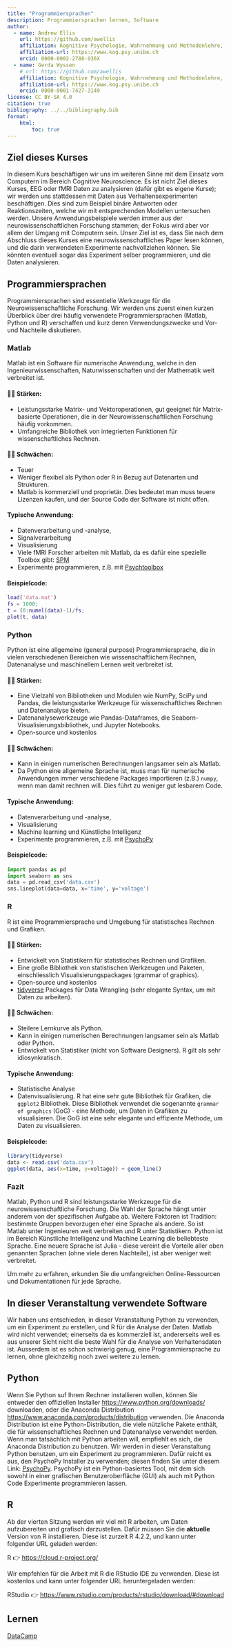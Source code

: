 ```yaml
---
title: "Programmiersprachen"
description: Programmiersprachen lernen, Software
author:
  - name: Andrew Ellis
    url: https://github.com/awellis
    affiliation: Kognitive Psychologie, Wahrnehmung und Methodenlehre, Universität Bern 
    affiliation-url: https://www.kog.psy.unibe.ch
    orcid: 0000-0002-2788-936X
  - name: Gerda Wyssen
    # url: https://github.com/awellis
    affiliation: Kognitive Psychologie, Wahrnehmung und Methodenlehre, Universität Bern 
    affiliation-url: https://www.kog.psy.unibe.ch
    orcid: 0000-0001-7427-3149
license: CC BY-SA 4.0
citation: true
bibliography: ../../bibliography.bib
format:
    html:
        toc: true
---
```


## Ziel dieses Kurses

In diesem Kurs beschäftigen wir uns im weiteren Sinne mit dem Einsatz vom Computern im Bereich Cognitive Neuroscience. Es ist nicht Ziel dieses Kurses, EEG oder fMRI Daten zu analysieren (dafür gibt es eigene Kurse); wir werden uns stattdessen mit Daten aus Verhaltensexperimenten beschäftigen. Dies sind zum Beispiel binäre Antworten oder Reaktionszeiten, welche wir mit entsprechenden Modellen untersuchen werden. Unsere Anwendungsbeispiele werden immer aus der neurowissenschaftlichen Forschung stammen; der Fokus wird aber vor allem der Umgang mit Computern sein. Unser Ziel ist es, dass Sie nach dem Abschluss dieses Kurses eine neurowissenschaftliches Paper lesen können, und die darin verwendeten Experimente nachvollziehen können. Sie könnten eventuell sogar das Experiment selber programmieren, und die Daten analysieren.

## Programmiersprachen

Programmiersprachen sind essentielle Werkzeuge für die Neurowissenschaftliche Forschung. Wir werden uns zuerst einen kurzen Überblick über drei häufig verwendete Programmiersprachen (Matlab, Python und R) verschaffen und kurz deren Verwendungszwecke und Vor- und Nachteile diskutieren.





### Matlab
Matlab ist ein Software für numerische Anwendung, welche in den Ingenieurwissenschaften, Naturwissenschaften und der Mathematik weit verbreitet ist.

#### 👍🏼 Stärken:
- Leistungsstarke Matrix- und Vektoroperationen, gut geeignet für Matrix-basierte Operationen, die in der Neurowissenschaftlichen Forschung häufig vorkommen.
- Umfangreiche Bibliothek von integrierten Funktionen für wissenschaftliches Rechnen.

#### 👎🏼 Schwächen:
- Teuer
- Weniger flexibel als Python oder R in Bezug auf Datenarten und Strukturen.
- Matlab is kommerziell und proprietär. Dies bedeutet man muss teuere Lizenzen kaufen, und der Source Code der Software ist nicht offen.

#### Typische Anwendung:
 - Datenverarbeitung und -analyse, 
 - Signalverarbeitung
 - Visualisierung 
 - Viele fMRI Forscher arbeiten mit Matlab, da es dafür eine spezielle  Toolbox gibt: [SPM](https://www.fil.ion.ucl.ac.uk/spm/software/spm12/)
 - Experimente programmieren, z.B. mit [Psychtoolbox](http://psychtoolbox.org/)



#### Beispielcode:

```matlab
load('data.mat')
fs = 1000;
t = (0:numel(data)-1)/fs;
plot(t, data)
```



### Python
Python ist eine allgemeine (general purpose) Programmiersprache, die in vielen verschiedenen Bereichen wie wissenschaftlichem Rechnen, Datenanalyse und maschinellem Lernen weit verbreitet ist.

#### 👍🏼 Stärken:
- Eine Vielzahl von Bibliotheken und Modulen wie NumPy, SciPy und Pandas, die leistungsstarke Werkzeuge für wissenschaftliches Rechnen und Datenanalyse bieten.
- Datenanalysewerkzeuge wie Pandas-Dataframes, die Seaborn-Visualisierungsbibliothek, und Jupyter Notebooks.
- Open-source und kostenlos

#### 👎🏼 Schwächen:
- Kann in einigen numerischen Berechnungen langsamer sein als Matlab.
- Da Python eine allgemeine Sprache ist, muss man für numerische Anwendungen immer verschiedene Packages importieren (z.B.) `numpy`, wenn man damit rechnen will. Dies führt zu weniger gut lesbarem Code.

#### Typische Anwendung:
- Datenverarbeitung und -analyse, 
- Visualisierung
- Machine learning und Künstliche Intelligenz
- Experimente programmieren, z.B. mit [PsychoPy](https://www.psychopy.org/)

#### Beispielcode:

```python
import pandas as pd
import seaborn as sns
data = pd.read_csv('data.csv')
sns.lineplot(data=data, x='time', y='voltage')
```


### R
R ist eine Programmiersprache und Umgebung für statistisches Rechnen und Grafiken.

#### 👍🏼 Stärken:
- Entwickelt von Statistikern für statistisches Rechnen und Grafiken.
- Eine große Bibliothek von statistischen Werkzeugen und Paketen, einschliesslich Visualisierungspackages (grammar of graphics).
- Open-source und kostenlos
- [tidyverse](https://www.tidyverse.org/) Packages für Data Wrangling (sehr elegante Syntax, um mit Daten zu arbeiten).

#### 👎🏼 Schwächen:
- Steilere Lernkurve als Python.
- Kann in einigen numerischen Berechnungen langsamer sein als Matlab oder Python.
- Entwickelt von Statistiker (nicht von Software Designers). R gilt als sehr idiosynkratisch.

#### Typische Anwendung:
- Statistische Analyse
- Datenvisualisierung. R hat eine sehr gute Bibliothek für Grafiken, die `ggplot2` Bibliothek. Diese Bibliothek verwendet die sogenannte `grammar of graphics` (GoG) - eine Methode, um Daten in Grafiken zu visualisieren. Die GoG ist eine sehr elegante und effiziente Methode, um Daten zu visualisieren.


#### Beispielcode:

```r
library(tidyverse)
data <- read.csv('data.csv')
ggplot(data, aes(x=time, y=voltage)) + geom_line()
```

### Fazit
Matlab, Python und R sind leistungsstarke Werkzeuge für die neurowissenschaftliche Forschung. Die Wahl der Sprache hängt unter anderem von der spezifischen Aufgabe ab. Weitere Faktoren ist Tradition: bestimmte Gruppen bevorzugen eher eine Sprache als andere. So ist Matlab unter Ingenieuren weit verbreiten und R unter Statistikern. Python ist im Bereich Künstliche Intelligenz und Machine Learning die beliebteste Sprache. Eine neuere Sprache ist Julia - diese vereint die Vorteile aller oben genannten Sprachen (ohne viele deren Nachteile), ist aber weniger weit verbreitet.

Um mehr zu erfahren, erkunden Sie die umfangreichen Online-Ressourcen und Dokumentationen für jede Sprache.



## In dieser Veranstaltung verwendete Software

Wir haben uns entschieden, in dieser Veranstaltung Python zu verwenden, um ein Experiment zu erstellen, und R für die Analyse der Daten. Matlab wird nicht verwendet; einerseits da es kommerziell ist, andererseits weil es aus unserer Sicht nicht die beste Wahl für die Analyse von Verhaltensdaten ist. Ausserdem ist es schon schwierig genug, eine Programmiersprache zu lernen, ohne gleichzeitig noch zwei weitere  zu lernen.



## Python

Wenn Sie Python suf Ihrem Rechner installieren wollen, können Sie entweder den offiziellen Installer [https://www.python.org/downloads/](https://www.python.org/downloads/) downloaden, oder die Anaconda Distribution [https://www.anaconda.com/products/distribution](https://www.anaconda.com/products/distribution) verwenden. Die Anaconda Distribution ist eine Python-Distribution, die viele nützliche Pakete enthält, die für wissenschaftliches Rechnen und Datenanalyse verwendet werden. Wenn man tatsächlich mit Python arbeiten will, empfiehlt es sich, die Anaconda Distribution zu benutzen. Wir werden in dieser Veranstaltung Python benutzen, um ein Experiment zu programmieren. Dafür reicht es aus, den PsychoPy Installer zu verwenden; diesen finden Sie unter diesem Link: [PsychoPy](https://www.psychopy.org/). PsychoPy ist ein Python-basiertes Tool, mit dem sich sowohl in einer grafischen Benutzeroberfläche (GUI) als auch mit Python Code Experimente programmieren lassen.

## R

Ab der vierten Sitzung werden wir viel mit R arbeiten, um Daten aufzubereiten und grafisch darzustellen. Dafür müssen Sie die __aktuelle__ Version von R installieren. Diese ist zurzeit R 4.2.2, und kann unter folgender URL geladen werden: 

R 👉 [https://cloud.r-project.org/](https://cloud.r-project.org/)

Wir empfehlen für die Arbeit mit R die RStudio IDE zu verwenden. Diese ist kostenlos und kann unter folgender URL heruntergeladen werden:

RStudio 👉 [https://www.rstudio.com/products/rstudio/download/#download](https://www.rstudio.com/products/rstudio/download/#download)




## Lernen

[DataCamp](https://www.datacamp.com)


